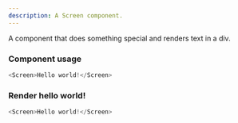 ```yaml
---
description: A Screen component.
---
```



A component that does something special and renders text in a div.

### Component usage
```js
<Screen>Hello world!</Screen>
```

### Render hello world!

```js live
<Screen>Hello world!</Screen>
```
